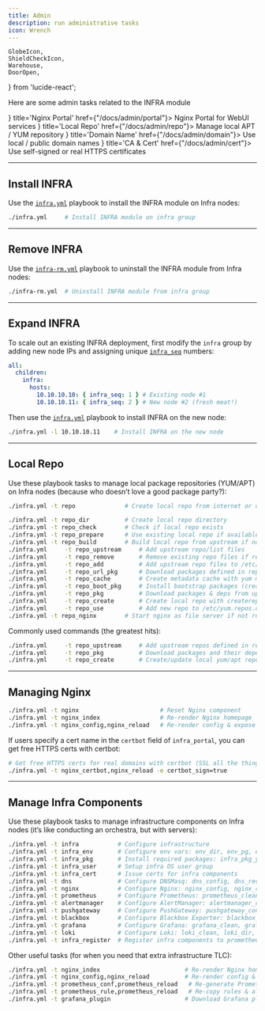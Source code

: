 ```yaml
---
title: Admin
description: run administrative tasks
icon: Wrench
---
```


    GlobeIcon,
    ShieldCheckIcon,
    Warehouse,
    DoorOpen,
} from 'lucide-react';

Here are some admin tasks related to the INFRA module

<Cards>
    <Card icon={<DoorOpen className="text-violet-500"/>} title='Nginx Portal' href={"/docs/admin/portal"}>
        Nginx Portal for WebUI services
    </Card>
    <Card icon={<Warehouse className="text-amber-500"/>} title='Local Repo' href={"/docs/admin/repo"}>
        Manage local APT / YUM repository
    </Card>
    <Card icon={<GlobeIcon className="text-cyan-500"/>} title='Domain Name' href={"/docs/admin/domain"}>
        Use local / public domain names
    </Card>
    <Card icon={<ShieldCheckIcon className="text-rose-500"/>} title='CA & Cert' href={"/docs/admin/cert"}>
        Use self-signed or real HTTPS certificates
    </Card>
</Cards>



------

## Install INFRA

Use the [`infra.yml`](/docs/infra/playbook/#infrayml) playbook to install the INFRA module on Infra nodes:

```bash
./infra.yml     # Install INFRA module on infra group
```

------

## Remove INFRA

Use the [`infra-rm.yml`](/docs/infra/playbook/#infra-rmyml) playbook to uninstall the INFRA module from Infra nodes:

```bash
./infra-rm.yml  # Uninstall INFRA module from infra group
```

------

## Expand INFRA

To scale out an existing INFRA deployment, first modify the `infra` group by adding new node IPs and assigning unique [`infra_seq`](/docs/infra/param#infra_seq) numbers:

```yaml
all:
  children:
    infra:
      hosts:
        10.10.10.10: { infra_seq: 1 } # Existing node #1
        10.10.10.11: { infra_seq: 2 } # New node #2 (fresh meat!)
```

Then use the [`infra.yml`](/docs/infra/playbook/#infrayml) playbook to install INFRA on the new node:

```bash
./infra.yml -l 10.10.10.11    # Install INFRA on the new node
```

------

## Local Repo

Use these playbook tasks to manage local package repositories (YUM/APT) on Infra nodes (because who doesn’t love a good package party?):

```bash
./infra.yml -t repo              # Create local repo from internet or offline packages

./infra.yml -t repo_dir          # Create local repo directory
./infra.yml -t repo_check        # Check if local repo exists
./infra.yml -t repo_prepare      # Use existing local repo if available
./infra.yml -t repo_build        # Build local repo from upstream if not exists
./infra.yml     -t repo_upstream     # Add upstream repo/list files
./infra.yml     -t repo_remove       # Remove existing repo files if repo_remove=true
./infra.yml     -t repo_add          # Add upstream repo files to /etc/yum.repos.d (or apt)
./infra.yml     -t repo_url_pkg      # Download packages defined in repo_url_packages
./infra.yml     -t repo_cache        # Create metadata cache with yum makecache / apt update
./infra.yml     -t repo_boot_pkg     # Install bootstrap packages (createrepo_c, yum-utils, etc)
./infra.yml     -t repo_pkg          # Download packages & deps from upstream
./infra.yml     -t repo_create       # Create local repo with createrepo_c / dpkg-dev
./infra.yml     -t repo_use          # Add new repo to /etc/yum.repos.d | apt sources
./infra.yml -t repo_nginx        # Start nginx as file server if not running
```

Commonly used commands (the greatest hits):

```bash
./infra.yml     -t repo_upstream     # Add upstream repos defined in repo_upstream
./infra.yml     -t repo_pkg          # Download packages and their dependencies
./infra.yml     -t repo_create       # Create/update local yum/apt repo
```

------

## Managing Nginx

```bash
./infra.yml -t nginx                       # Reset Nginx component
./infra.yml -t nginx_index                 # Re-render Nginx homepage
./infra.yml -t nginx_config,nginx_reload   # Re-render config & expose new upstream services
```

If users specify a cert name in the `certbot` field of `infra_portal`, you can get free HTTPS certs with certbot:

```bash
# Get free HTTPS certs for real domains with certbot (SSL all the things!)
./infra.yml -t nginx_certbot,nginx_reload -e certbot_sign=true
```

------

## Manage Infra Components

Use these playbook tasks to manage infrastructure components on Infra nodes (it’s like conducting an orchestra, but with servers):

```bash
./infra.yml -t infra           # Configure infrastructure
./infra.yml -t infra_env       # Configure env vars: env_dir, env_pg, env_pgadmin, env_var
./infra.yml -t infra_pkg       # Install required packages: infra_pkg_yum, infra_pkg_pip
./infra.yml -t infra_user      # Setup infra OS user group
./infra.yml -t infra_cert      # Issue certs for infra components
./infra.yml -t dns             # Configure DNSMasq: dns_config, dns_record, dns_launch
./infra.yml -t nginx           # Configure Nginx: nginx_config, nginx_cert, nginx_static, nginx_launch, nginx_exporter
./infra.yml -t prometheus      # Configure Prometheus: prometheus_clean, prometheus_dir, prometheus_config, prometheus_launch, prometheus_reload
./infra.yml -t alertmanager    # Configure AlertManager: alertmanager_config, alertmanager_launch
./infra.yml -t pushgateway     # Configure PushGateway: pushgateway_config, pushgateway_launch
./infra.yml -t blackbox        # Configure Blackbox Exporter: blackbox_launch
./infra.yml -t grafana         # Configure Grafana: grafana_clean, grafana_config, grafana_plugin, grafana_launch, grafana_provision
./infra.yml -t loki            # Configure Loki: loki_clean, loki_dir, loki_config, loki_launch
./infra.yml -t infra_register  # Register infra components to prometheus
```

Other useful tasks (for when you need that extra infrastructure TLC):

```bash
./infra.yml -t nginx_index                        # Re-render Nginx homepage
./infra.yml -t nginx_config,nginx_reload          # Re-render config & expose new upstream services
./infra.yml -t prometheus_conf,prometheus_reload   # Re-generate Prometheus config & reload
./infra.yml -t prometheus_rule,prometheus_reload   # Re-copy rules & alerts, then reload
./infra.yml -t grafana_plugin                     # Download Grafana plugins (VPN might be needed)
```